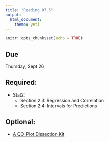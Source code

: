 ```yaml
---
title: "Reading 07.5"
output: 
  html_document: 
    theme: yeti
---
```


```r
knitr::opts_chunk$set(echo = TRUE)
```

## Due

Thursday, Sept 26

## Required:

- Stat2:
    + Section 2.3: Regression and Correlation
    + Section 2.4: Intervals for Predictions
    
## Optional:

- [A QQ-Plot Dissection Kit](https://seankross.com/2016/02/29/A-Q-Q-Plot-Dissection-Kit.html)
